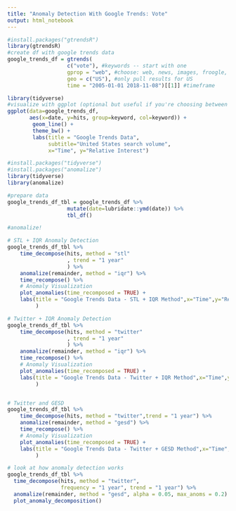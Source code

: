 ```yaml
---
title: "Anomaly Detection With Google Trends: Vote"
output: html_notebook
---
```


```r
#install.packages("gtrendsR")
library(gtrendsR)
#create df with google trends data
google_trends_df = gtrends(
                   c("vote"), #keywords -- start with one
                   gprop = "web", #choose: web, news, images, froogle, youtube
                   geo = c("US"), #only pull results for US
                   time = "2005-01-01 2018-11-08")[[1]] #timeframe

```

```r
library(tidyverse)
#visualize with ggplot (optional but useful if you're choosing between keywords)
ggplot(data=google_trends_df, 
       aes(x=date, y=hits, group=keyword, col=keyword)) +
        geom_line() + 
        theme_bw() +
        labs(title = "Google Trends Data", 
             subtitle="United States search volume", 
             x="Time", y="Relative Interest")
```


```r
#install.packages("tidyverse")
#install.packages("anomalize")
library(tidyverse)
library(anomalize)

#prepare data
google_trends_df_tbl = google_trends_df %>%
                   mutate(date=lubridate::ymd(date)) %>%
                   tbl_df()

#anomalize!

# STL + IQR Anomaly Detection
google_trends_df_tbl %>%   
    time_decompose(hits, method = "stl"
                   , trend = "1 year"
                   ) %>%
    anomalize(remainder, method = "iqr") %>%
    time_recompose() %>%
    # Anomaly Visualization
    plot_anomalies(time_recomposed = TRUE) +
    labs(title = "Google Trends Data - STL + IQR Method",x="Time",y="Relative Interest", subtitle = "United States search volume for 'Vote' between Jan'05-Nov'18"
         )

# Twitter + IQR Anomaly Detection
google_trends_df_tbl %>%   
    time_decompose(hits, method = "twitter"
                   , trend = "1 year"
                   ) %>%
    anomalize(remainder, method = "iqr") %>%
    time_recompose() %>%
    # Anomaly Visualization
    plot_anomalies(time_recomposed = TRUE) +
    labs(title = "Google Trends Data - Twitter + IQR Method",x="Time",y="Relative Interest", subtitle = "United States search volume for 'Vote' between Jan'05-Nov'18"
         )


# Twitter and GESD
google_trends_df_tbl %>%   
    time_decompose(hits, method = "twitter",trend = "1 year") %>%
    anomalize(remainder, method = "gesd") %>%
    time_recompose() %>%
    # Anomaly Visualization
    plot_anomalies(time_recomposed = TRUE) +
    labs(title = "Google Trends Data - Twitter + GESD Method",x="Time",y="Relative Interest", subtitle = "United States search volume for 'Vote' between Jan'05-Nov'18"
         )

# look at how anomaly detection works
google_trends_df_tbl %>% 
  time_decompose(hits, method = "twitter", 
                 frequency = "1 year", trend = "1 year") %>%
  anomalize(remainder, method = "gesd", alpha = 0.05, max_anoms = 0.2) %>%
  plot_anomaly_decomposition() 

```



